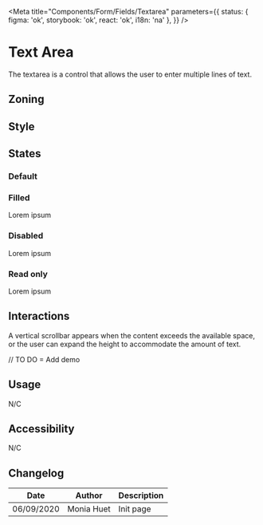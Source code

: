 
<Meta
	title="Components/Form/Fields/Textarea"
	parameters={{
		status: { figma: 'ok', storybook: 'ok', react: 'ok', i18n: 'na' },
	}}
/>

# Text Area

The textarea is a control that allows the user to enter multiple lines of text.

## Zoning

<FigmaImage
	src="https://www.figma.com/file/qc8oUSyVJM67gSsbTShftt/%F0%9F%93%90-Zoning?node-id=245%3A268"
	alt="zoning image for text area"
/>

## Style

<FigmaIframe light="https://www.figma.com/file/610Qgbz9dEHyTTkGeYHZh4/Inputs?node-id=0%3A164" />

## States

### Default

<Canvas>
	<Story name="default">
		<Form.Textarea label="Textarea" placeholder="Placeholder" />
	</Story>
</Canvas>

### Filled

<Canvas>
	<Story name="filled">
		<Form.Textarea label="Textarea">Lorem ipsum</Form.Textarea>
	</Story>
</Canvas>

### Disabled

<Canvas>
	<Story name="disabled">
		<Form.Textarea label="Disabled Textarea" disabled>
			Lorem ipsum
		</Form.Textarea>
	</Story>
</Canvas>

### Read only

<Canvas>
	<Story name="read-only">
		<Form.Textarea label="Read-only Textarea" readOnly>
			Lorem ipsum
		</Form.Textarea>
	</Story>
</Canvas>

## Interactions

A vertical scrollbar appears when the content exceeds the available space, or the user can expand the height to accommodate the amount of text.

// TO DO = Add demo

## Usage

N/C

## Accessibility

N/C

## Changelog

| Date       | Author     | Description |
| ---------- | ---------- | ----------- |
| 06/09/2020 | Monia Huet | Init page   |

